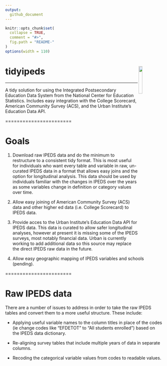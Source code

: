 ```yaml
---
output:
  github_document
---
```


<!-- README.md is generated from README.Rmd. Please edit that file -->

```r
knitr::opts_chunk$set(
  collapse = TRUE, 
  comment = "#>",
  fig.path = "README-"  
)
options(width = 110)
```


# tidyipeds <img src="tidyipeds.png" align="right" height = "15%" width = "15%" />

***********************


A tidy solution for using the Integrated Postsecondary Education Data System from the National Center for Education Statistics.  Includes easy integration with the College Scorecard, American Community Survey (ACS), and the Urban Institute's Education Data API.

=======================

# Goals

1. Download raw IPEDS data and do the minimum to restructure to a consistent tidy format.  This is most useful for individuals who want every table and variable in raw, un-curated IPEDS data in a format that allows easy joins and the option for longitudinal analysis.  This data should be used by individuals familiar with the changes in IPEDS over the years as some variables change in definition or category values over time.

2. Allow easy joining of American Community Survey (ACS) data and other higher ed data (i.e. College Scorecard) to IPEDS data.

3. Provide acces to the Urban Institute's Education Data API for IPEDS data.  This data is curated to allow safer longitudinal analyses, however at present it is missing some of the IPEDS surveys, most notably financial data. Urban is currently working to add additional data so this source may replace the direct IPEDS raw data in the future.

4. Allow easy geographic mapping of IPEDS variables and schools (pending).

=======================

# Raw IPEDS data

There are a number of issues to address in order to take the raw IPEDS tables and convert them to a more useful structure.  These include:

* Applying useful variable names to the column titles in place of the codes (ie change codes like "EFDETOT" to "All students enrolled") based on the IPEDS data dictionary.

* Re-aligning survey tables that include multiple years of data in separate columns.

* Recoding the categorical variable values from codes to readable values.
